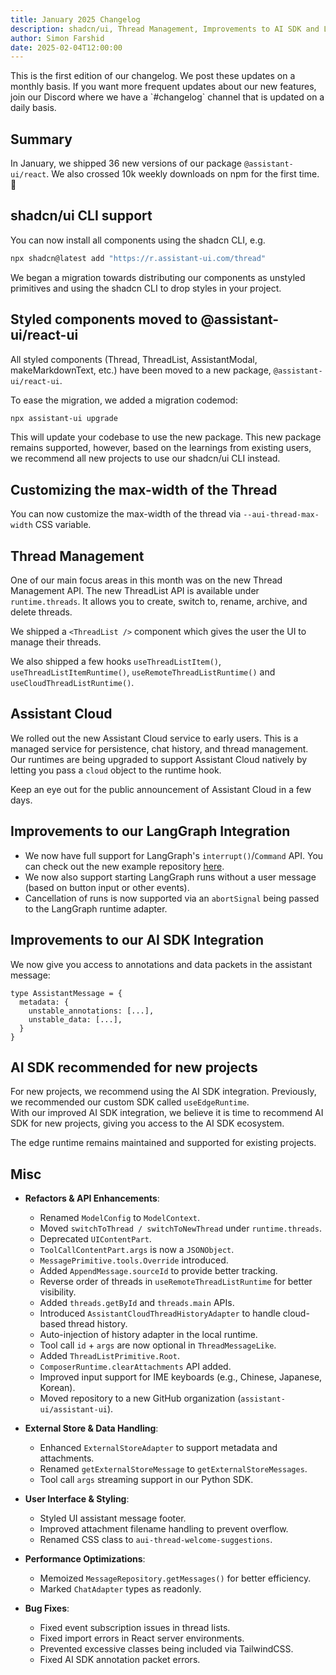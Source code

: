 ```yaml
---
title: January 2025 Changelog
description: shadcn/ui, Thread Management, Improvements to AI SDK and LangGraph support
author: Simon Farshid
date: 2025-02-04T12:00:00
---
```



<Callout emoji="🎉">
  This is the first edition of our changelog. We post these updates on a monthly
  basis. If you want more frequent updates about our new features, join our
  Discord where we have a `#changelog` channel that is updated on a daily basis.
</Callout>

## Summary

In January, we shipped 36 new versions of our package `@assistant-ui/react`. We also crossed 10k weekly downloads on npm for the first time. 🎉

## shadcn/ui CLI support

You can now install all components using the shadcn CLI, e.g.

```sh
npx shadcn@latest add "https://r.assistant-ui.com/thread"
```

We began a migration towards distributing our components as unstyled primitives and using the shadcn CLI to drop styles in your project.

## Styled components moved to @assistant-ui/react-ui

All styled components (Thread, ThreadList, AssistantModal, makeMarkdownText, etc.) have been moved to a new package, `@assistant-ui/react-ui`.

To ease the migration, we added a migration codemod:

```sh
npx assistant-ui upgrade
```

This will update your codebase to use the new package. This new package remains supported, however, based on the learnings from existing users, we recommend all new projects to use our shadcn/ui CLI instead.

## Customizing the max-width of the Thread

You can now customize the max-width of the thread via `--aui-thread-max-width` CSS variable.

## Thread Management

One of our main focus areas in this month was on the new Thread Management API. The new ThreadList API is available under `runtime.threads`. It allows you to create, switch to, rename, archive, and delete threads.

We shipped a `<ThreadList />` component which gives the user the UI to manage their threads.

We also shipped a few hooks `useThreadListItem()`, `useThreadListItemRuntime()`, `useRemoteThreadListRuntime()` and `useCloudThreadListRuntime()`.

## Assistant Cloud

We rolled out the new Assistant Cloud service to early users. This is a managed service for persistence, chat history, and thread management.
Our runtimes are being upgraded to support Assistant Cloud natively by letting you pass a `cloud` object to the runtime hook.

Keep an eye out for the public announcement of Assistant Cloud in a few days.

## Improvements to our LangGraph Integration

- We now have full support for LangGraph's `interrupt()`/`Command` API. You can check out the new example repository [here](https://github.com/assistant-ui/assistant-ui-langgraph-interrupt).
- We now also support starting LangGraph runs without a user message (based on button input or other events).
- Cancellation of runs is now supported via an `abortSignal` being passed to the LangGraph runtime adapter.

## Improvements to our AI SDK Integration

We now give you access to annotations and data packets in the assistant message:

```tsx
type AssistantMessage = {
  metadata: {
    unstable_annotations: [...],
    unstable_data: [...],
  }
}
```

## AI SDK recommended for new projects

For new projects, we recommend using the AI SDK integration. Previously, we recommended our custom SDK called `useEdgeRuntime`.  
With our improved AI SDK integration, we believe it is time to recommend AI SDK for new projects, giving you access to the AI SDK ecosystem.

The edge runtime remains maintained and supported for existing projects.

## Misc

- **Refactors & API Enhancements**:

  - Renamed `ModelConfig` to `ModelContext`.
  - Moved `switchToThread / switchToNewThread` under `runtime.threads`.
  - Deprecated `UIContentPart`.
  - `ToolCallContentPart.args` is now a `JSONObject`.
  - `MessagePrimitive.tools.Override` introduced.
  - Added `AppendMessage.sourceId` to provide better tracking.
  - Reverse order of threads in `useRemoteThreadListRuntime` for better visibility.
  - Added `threads.getById` and `threads.main` APIs.
  - Introduced `AssistantCloudThreadHistoryAdapter` to handle cloud-based thread history.
  - Auto-injection of history adapter in the local runtime.
  - Tool call `id` + `args` are now optional in `ThreadMessageLike`.
  - Added `ThreadListPrimitive.Root`.
  - `ComposerRuntime.clearAttachments` API added.
  - Improved input support for IME keyboards (e.g., Chinese, Japanese, Korean).
  - Moved repository to a new GitHub organization (`assistant-ui/assistant-ui`).

- **External Store & Data Handling**:

  - Enhanced `ExternalStoreAdapter` to support metadata and attachments.
  - Renamed `getExternalStoreMessage` to `getExternalStoreMessages`.
  - Tool call `args` streaming support in our Python SDK.

- **User Interface & Styling**:

  - Styled UI assistant message footer.
  - Improved attachment filename handling to prevent overflow.
  - Renamed CSS class to `aui-thread-welcome-suggestions`.

- **Performance Optimizations**:

  - Memoized `MessageRepository.getMessages()` for better efficiency.
  - Marked `ChatAdapter` types as readonly.

- **Bug Fixes**:

  - Fixed event subscription issues in thread lists.
  - Fixed import errors in React server environments.
  - Prevented excessive classes being included via TailwindCSS.
  - Fixed AI SDK annotation packet errors.
